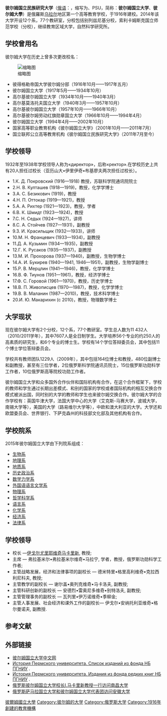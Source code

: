 {{unreferenced|time=2016-07-06T06:00:48+00:00}}
{{Infobox university
|name            = 彼尔姆国立大学
|native_name     = {{lang|ru|Пермский государственный национальный исследовательский университет}}
|image_name      = Пгниу. Корпус №5.jpg
|image_size      = 320px
|caption         = 
|latin_name      = 
|motto           = {{lang|ru|Vivat Crescat Floreat(Пусть живёт, растёт, процветает), Классика будущего}}
|established     = 1916年10月14日<ref>{{Cite web|title=History Perm University: the Roots of Classics|url=http://en.psu.ru/about/history/|access-date=2021-09-20|work=Perm State University|language=en|archive-date=2021-09-22|archive-url=https://web.archive.org/web/20210922213847/http://en.psu.ru/about/history/|dead-url=no}}</ref>
|type            = [[公立大学|公立]]
|endowment       = 
|staff           = 1231 (2010-2011 学年)
|rector          = 
|enrollment      = 11 846 
|undergrad       = 11 432 (2010-2011 学年)
|postgrad        = 250 (2009)
|doctoral        = 164 (2009)
|profess         = 
|city            = [[彼尔姆|彼尔姆]]
|state           = 
|country         = {{flag|Russia}}
|campus          = [[市区|市区]]
|free_label      = 
|free            = 
|coordinates     = {{coord|58.0075|N|56.1867|E|source:kolossus-ruwiki|display=title,inline}}
|colours         =
|affiliations    = 俄罗斯经典大学联盟<br />
|footnotes       =
|website         = {{URL|http://www.psu.ru/}}
|address         = [614990, г. Пермь,ул. Букирева, 15]
|publictransit   =
|telephone       =
|coor            =
|logo = 
}}

'''彼尔姆国立民族研究大学'''（[[俄语|俄语]]：{{lang|ru|Пермский государственный национальный исследовательский университет}}，缩写为{{lang|ru|'''ПГНИУ'''}}、PSU，简称：'''彼尔姆国立大学'''、'''彼尔姆大學'''）是俄羅斯[[乌拉尔|乌拉尔]]地区第一个高等教育学校，于1916年建校。2014年该大学开设12个系，77个教研室，分校包括别列兹尼基分校，索利卡姆斯克国立师范学校（分校），继续教育区域大学，自然科学研究所。

== 学校曾用名 ==
彼尔姆大学在历史上曾多次更改校名：

[[File:ПГНИУ._Корпус_№3.jpg|缩略图]]

* 彼得格勒帝国大学彼尔姆分部（1916年10月——1917年五月）
* 彼尔姆国立大学（1917年5月——1934年10月）
* 高尔基彼尔姆国立大学（1934年10月——1940年3月）
* 高尔基莫洛托夫国立大学（1940年3月——1957年10月）
* 高尔基彼尔姆国立大学（1957年10月——1966年10月）
* 高尔基彼尔姆劳动红旗勋章国立大学（1966年10月——1994年4月）
* 彼尔姆国立大学（1994年4月——2002年10月）
* 国家高等职业教育机构《彼尔姆国立大学》（2001年10月——2011年7月）
* 国立联邦公立高等教育机构《彼尔姆国立民族研究大学》（2011年7月至今）

== 学校领导 ==
1932年至1938年学校领导人称为«директор»，后称«ректор».在学校历史上共有20人担任过校长（亚历山大•伊里伊奇•布基廖夫两次担任过校长）。
* 1.К. Д. Покровский (1916—1918) 教授，苏联科学院通讯院院士
* 2.Н. В. Култашев (1918—1919)，教授，化学学博士
* 3.А. С. Безикович (1919)，教授
* 4.Н. П. Оттокар (1919—1921)，教授
* 5.А. А. Рихтер (1921—1923)，教授，学者
* 6.В. К. Шмидт (1923—1924)，教授
* 7.С. Н. Седых (1924—1927)，讲师
* 8.С. А. Стойчев (1927—1931)，副教授
* 9.З. И. Красильщик (1932—1933)，讲师
* 10.М. Н. Францевич (1933—1934)，副教授
* 11.Д. А. Кузьмин (1934—1935)，副教授
* 12.Г. К. Русаков (1935—1937)，副教授
* 13.М. И. Прохорова (1937—1940)，副教授，生物学博士
* 14.А. И. Букирев (1940—1941, 1946—1951)，副教授，生物学副博士
* 15.Р. В. Мерцлин (1941—1946)，教授，化学学博士
* 16.В. Ф. Тиунов (1951—1961)，教授，经济学博士
* 17.Ф. С. Горовой (1961—1970)，教授，历史学博士
* 18.В. П. Живописцев (1970—1987)，教授，化学学博士
* 19.В. В. Маланин (1987—2010)，教授，技术科学博士
* 20.И. Ю. Макарихин (с 2010)，教授，物理数学博士

== 大学现状 ==
现在彼尔姆大学有2个分校，12个系，77个教研室。学生总人数为11 432人（2010/2011学年），其中7607人是全日制学生。大学培养56个专业的约250人的高素质的研究生，和6个专业的博士生。学校有14个学位答辩委员会，其中包括11个博士学位答辩委员会。

学校共有教师团队1229人（2009年），其中包括164位博士和教授，480位副博士和副教授，甚至有三位学者，2位俄罗斯科学院通讯员院士，15位俄罗斯功勋科学工作者，10位俄罗斯高等院校功勋工作者。

彼尔姆国立大学和众多国外合作伙伴和国际机构有合作，在这个合作框架下，学校的教师和学生通过长期出差模式、和别的国家的学校或者国际机构的相互交换合作模式被派出国，同时别的大学的教师和学生也来彼尔姆交换合作。彼尔姆大学的合作学校有：英国牛津大学，法国大学中心的大学（艾克斯-马赛大学，波城大学，南锡大学等），美国的大学（路易维尔大学等），中欧和澳大利亚的大学。大学还和欧盟委员会、世界银行、下萨克森州的科技部文化部及其他机构有合作。

== 学校院系 ==
2015年彼尔姆国立大学由下列院系组成：

* [http://www.psu.ru/fakultety/biologicheskij-fakultet 生物系] {{Wayback|url=http://www.psu.ru/fakultety/biologicheskij-fakultet |date=20220619223949 }}
* [http://www.psu.ru/fakultety/geograficheskij-fakultet 地理系] {{Wayback|url=http://www.psu.ru/fakultety/geograficheskij-fakultet |date=20220619224316 }}
* [http://www.psu.ru/fakultety/geologicheskij-fakultet 地质系] {{Wayback|url=http://www.psu.ru/fakultety/geologicheskij-fakultet |date=20140701060458 }}
* [http://www.psu.ru/fakultety/istoriko-politologicheskij-fakultet 历史政治系] {{Wayback|url=http://www.psu.ru/fakultety/istoriko-politologicheskij-fakultet |date=20220619223916 }}
* [http://www.psu.ru/fakultety/mekhaniko-matematicheskij-fakultet 数学力学系] {{Wayback|url=http://www.psu.ru/fakultety/mekhaniko-matematicheskij-fakultet |date=20220619224009 }}
* [http://www.psu.ru/fakultety/fakultet-sovremennykh-inostrannykh-yazykov-i-literatur 外国语语言文学系] {{Wayback|url=http://www.psu.ru/fakultety/fakultet-sovremennykh-inostrannykh-yazykov-i-literatur |date=20200428182343 }}
* [http://www.psu.ru/fakultety/fizicheskij-fakultet 物理系] {{Wayback|url=http://www.psu.ru/fakultety/fizicheskij-fakultet |date=20220619223848 }}
* [http://www.psu.ru/fakultety/filosofsko-sotsiologicheskij-fakultet 哲学科学系] {{Wayback|url=http://www.psu.ru/fakultety/filosofsko-sotsiologicheskij-fakultet |date=20200524100919 }}
* [http://www.psu.ru/fakultety/filologicheskij-fakultet 语言系] {{Wayback|url=http://www.psu.ru/fakultety/filologicheskij-fakultet |date=20220619223844 }}
* [http://www.psu.ru/fakultety/khimicheskij-fakultet 化学系] {{Wayback|url=http://www.psu.ru/fakultety/khimicheskij-fakultet |date=20220619224139 }}
* [http://www.psu.ru/fakultety/ekonomicheskij-fakultet 经济系] {{Wayback|url=http://www.psu.ru/fakultety/ekonomicheskij-fakultet |date=20220619225135 }}
* [http://www.psu.ru/fakultety/yuridicheskij-fakultet 法律系] {{Wayback|url=http://www.psu.ru/fakultety/yuridicheskij-fakultet |date=20220619223810 }}

== 学校领导 ==

* 校长 —[[伊戈尔尤里耶维奇马卡里新|伊戈尔尤里耶维奇马卡里新]], 教授;
* 主席 — 弗拉基米尔•弗拉基米尔维奇•马拉宁, 学者，教授，俄罗斯功勋科学工作者;
* 主管战略发展，经济和法律事项的副校长 — 德米特里•格里高利维奇•克拉西利尼科夫, 教授;
* 主管教学的副校长 — 谢尔盖•奥列克维奇•马卡洛夫, 副教授;
* 主管科研创新的副校长 — 安德烈•雷奥尼多维奇•别特洛夫, 副教授;
* 主管管理事务的副校长 — 瓦列里•伊万诺维奇•季柳金;
* 主管人事发展、社会经济和课外工作的副校长— 伊戈尔•安纳托利亚维奇•格尔曼诺夫, 副教授.

== 参考文献 ==
{{Reflist}}

== 外部链接 ==
{{Commonscat|Perm State University}}
* [http://cn.psu.ru/ 彼尔姆国立大学中文网] {{Wayback|url=http://cn.psu.ru/ |date=20220621182246 }}
* [http://www.library.psu.ru/files/%20%D0%9F%D0%B5%D1%80%D0%BC%D1%81%D0%BA%D0%BE%D0%B3%D0%BE%20%D1%83%D0%BD%D0%B8%D0%B2%D0%B5%D1%80%D1%81%D0%B8%D1%82%D0%B5%D1%82%D0%B0.%20%D0%A7%D0%B0%D1%81%D1%82%D1%8C%201.%20%D0%A1%D0%BF%D0%B8%D1%81%D0%BE%D0%BA%20%D0%BB%D0%B8%D1%82%D0%B5%D1%80%D0%B0%D1%82%D1%83%D1%80%D1%8B_0.pdf История Пермского университета. Список изданий из фонда НБ ПГНИУ] {{Wayback|url=http://www.library.psu.ru/files/%20%D0%9F%D0%B5%D1%80%D0%BC%D1%81%D0%BA%D0%BE%D0%B3%D0%BE%20%D1%83%D0%BD%D0%B8%D0%B2%D0%B5%D1%80%D1%81%D0%B8%D1%82%D0%B5%D1%82%D0%B0.%20%D0%A7%D0%B0%D1%81%D1%82%D1%8C%201.%20%D0%A1%D0%BF%D0%B8%D1%81%D0%BE%D0%BA%20%D0%BB%D0%B8%D1%82%D0%B5%D1%80%D0%B0%D1%82%D1%83%D1%80%D1%8B_0.pdf |date=20220121043709 }}.
* [http://www.library.psu.ru/files/%20%D0%9F%D0%B5%D1%80%D0%BC%D1%81%D0%BA%D0%BE%D0%B3%D0%BE%20%D1%83%D0%BD%D0%B8%D0%B2%D0%B5%D1%80%D1%81%D0%B8%D1%82%D0%B5%D1%82%D0%B0.%20%D0%A7%D0%B0%D1%81%D1%82%D1%8C%202.%20%D0%98%D0%B7%D0%B4%D0%B0%D0%BD%D0%B8%D1%8F%20%D0%B8%D0%B7%20%D1%84%D0%BE%D0%BD%D0%B4%D0%B0%20%D1%80%D0%B5%D0%B4%D0%BA%D0%B8%D1%85%20%D0%BA%D0%BD%D0%B8%D0%B3%20%D0%9D%D0%91%20%D0%9F%D0%93%D0%9D%D0%98%D0%A3_0.pdf История Пермского университета. Издания из фонда редких книг НБ ПГНИУ] {{Wayback|url=http://www.library.psu.ru/files/%20%D0%9F%D0%B5%D1%80%D0%BC%D1%81%D0%BA%D0%BE%D0%B3%D0%BE%20%D1%83%D0%BD%D0%B8%D0%B2%D0%B5%D1%80%D1%81%D0%B8%D1%82%D0%B5%D1%82%D0%B0.%20%D0%A7%D0%B0%D1%81%D1%82%D1%8C%202.%20%D0%98%D0%B7%D0%B4%D0%B0%D0%BD%D0%B8%D1%8F%20%D0%B8%D0%B7%20%D1%84%D0%BE%D0%BD%D0%B4%D0%B0%20%D1%80%D0%B5%D0%B4%D0%BA%D0%B8%D1%85%20%D0%BA%D0%BD%D0%B8%D0%B3%20%D0%9D%D0%91%20%D0%9F%D0%93%D0%9D%D0%98%D0%A3_0.pdf |date=20220122033318 }}.
* [https://web.archive.org/web/20160816165113/http://edu.ifeng.com/gaoxiao/detail_2014_05/09/36242419_0.shtml 俄罗斯彼尔姆国立大学校长I.马卡里新教授一行访问南昌大学]
* [https://web.archive.org/web/20160807033828/http://gjc.ahu.edu.cn/news/view.php?id=382&type=10003&stype=0 俄罗斯萨马拉国立大学和彼尔姆国立大学代表团访问安徽大学 ]

{{Authority control}}
[[Category:彼爾姆國立大學|]]
[[Category:彼尔姆的大学|Category:彼尔姆的大学]]
[[Category:俄罗斯大学|Category:俄罗斯大学]]
[[Category:1916年創建的教育機構|Category:1916年創建的教育機構]]